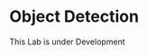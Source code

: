 # Object Detection  {.unnumbered}

This Lab is under Development

<!-- This is here to make sure that quizzes are inserted properly before a part begins. -->
::: { .quiz-end }
:::

::: {.content-visible when-format="pdf"}
```{=latex}

\lab*{key:raspberry}

```
:::
